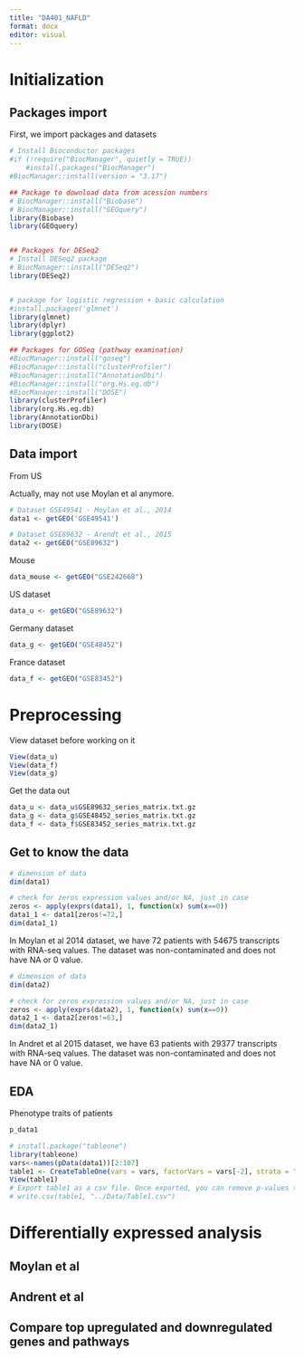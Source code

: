 ```yaml
---
title: "DA401_NAFLD"
format: docx
editor: visual
---
```


## 

# Initialization

## Packages import

First, we import packages and datasets

```r
# Install Bioconductor packages
#if (!require("BiocManager", quietly = TRUE))
    #install.packages("BiocManager")
#BiocManager::install(version = "3.17")

## Package to download data from acession numbers
# BiocManager::install("Biobase")
# BiocManager::install("GEOquery")
library(Biobase)
library(GEOquery)


## Packages for DESeq2
# Install DESeq2 package
# BiocManager::install("DESeq2")
library(DESeq2)


# package for logistic regression + basic calculation
#install.packages('glmnet')
library(glmnet)
library(dplyr)
library(ggplot2)

## Packages for GOSeq (pathway examination)
#BiocManager::install("goseq")
#BiocManager::install("clusterProfiler")
#BiocManager::install("AnnotationDbi")
#BiocManager::install("org.Hs.eg.db") 
#BiocManager::install("DOSE")
library(clusterProfiler)
library(org.Hs.eg.db)
library(AnnotationDbi)
library(DOSE)
```

## Data import

From US

Actually, may not use Moylan et al anymore.

```r
# Dataset GSE49541 - Moylan et al., 2014
data1 <- getGEO('GSE49541')

# Dataset GSE89632 - Arendt et al., 2015
data2 <- getGEO("GSE89632")
```

Mouse

```r
data_mouse <- getGEO("GSE242668")
```

US dataset

```r
data_u <- getGEO("GSE89632")
```

Germany dataset

```r
data_g <- getGEO("GSE48452")
```

France dataset

```r
data_f <- getGEO("GSE83452")
```

# Preprocessing 

View dataset before working on it

```r
View(data_u)
View(data_f)
View(data_g)
```

Get the data out

```r
data_u <- data_u$GSE89632_series_matrix.txt.gz
data_g <- data_g$GSE48452_series_matrix.txt.gz
data_f <- data_f$GSE83452_series_matrix.txt.gz
```

## Get to know the data

```r
# dimension of data
dim(data1)

# check for zeros expression values and/or NA, just in case
zeros <- apply(exprs(data1), 1, function(x) sum(x==0))
data1_1 <- data1[zeros!=72,]
dim(data1_1)

```

In Moylan et al 2014 dataset, we have 72 patients with 54675 transcripts with RNA-seq values. The dataset was non-contaminated and does not have NA or 0 value.

```r
# dimension of data
dim(data2)

# check for zeros expression values and/or NA, just in case
zeros <- apply(exprs(data2), 1, function(x) sum(x==0))
data2_1 <- data2[zeros!=63,]
dim(data2_1)
```

In Andret et al 2015 dataset, we have 63 patients with 29377 transcripts with RNA-seq values. The dataset was non-contaminated and does not have NA or 0 value.

## EDA

Phenotype traits of patients

```r
p_data1
```

```r
# install.package("tableone")
library(tableone)
vars<-names(pData(data1))[2:107]
table1 <- CreateTableOne(vars = vars, factorVars = vars[-2], strata = "CR", data = pData(alliance.older)) %>% print(showAllLevels=TRUE, exact = vars[-2])
View(table1)
# Export table1 as a csv file. Once exported, you can remove p-values that are NA due to having only one level (and therefore no test was performed)
# write.csv(table1, "../Data/Table1.csv")
```

# Differentially expressed analysis 

## Moylan et al 

## Andrent et al

## Compare top upregulated and downregulated genes and pathways

